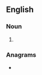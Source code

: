 ==English==

===Noun===
{{head|en|noun plural form}}

# {{plural of|wearer|lang=en}}

===Anagrams===
* {{anagrams|en|re-swear|reswear|swearer}}